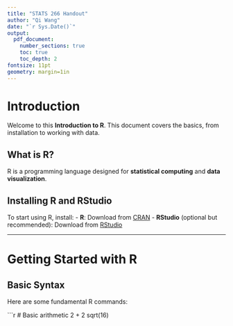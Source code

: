 ```yaml
---
title: "STATS 266 Handout"
author: "Qi Wang"
date: "`r Sys.Date()`"
output: 
  pdf_document:
    number_sections: true
    toc: true
    toc_depth: 2
fontsize: 11pt
geometry: margin=1in
---
```

\newpage

# Introduction

Welcome to this **Introduction to R**. This document covers the basics, from installation to working with data.

## What is R?

R is a programming language designed for **statistical computing** and **data visualization**.

## Installing R and RStudio

To start using R, install:
- **R**: Download from [CRAN](https://cran.r-project.org/)
- **RStudio** (optional but recommended): Download from [RStudio](https://posit.co/)

---

# Getting Started with R

## Basic Syntax

Here are some fundamental R commands:

```r
# Basic arithmetic
2 + 2
sqrt(16)
